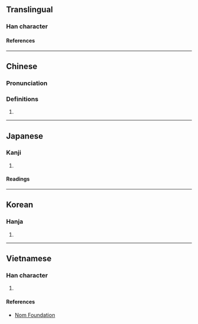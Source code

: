 {{character info/new}}
==Translingual==

===Han character===
{{Han char|rn=42|rad=小|as=10|sn=13|four=49720|canj=AOFH|ids=⿺是少}}

====References====
{{Han ref|kx=0297.260|dkj=07522|dj=0592.250|hdz=10565.170|uh=5C1F}}

----

==Chinese==
{{zh-forms|s=鲜}}

===Pronunciation===
{{zh-pron
|m=xiǎn
|mc=y
|oc=y
|cat=a,adv
}}

===Definitions===
{{zh-hanzi}}

# {{zh-alt-form|鮮|tr=-|[[few]]}}

----

==Japanese==

===Kanji===
{{ja-kanji|grade=|rs=小10}}

# {{rfdef|ja|sort=小10}}

====Readings====
{{ja-readings
|on=せん, せう
|kun=すくない
}}

----

==Korean==

===Hanja===
{{ko-hanja|선}}

# {{rfdef|ko|sort=小10}}

----

==Vietnamese==

===Han character===
{{vi-readings|rs=小10|reading=tiển}}

# {{rfdef|vi|sort=小10}}

====References====
* [http://nomfoundation.org/common/nom_details.php?codepoint=5c1f Nom Foundation]